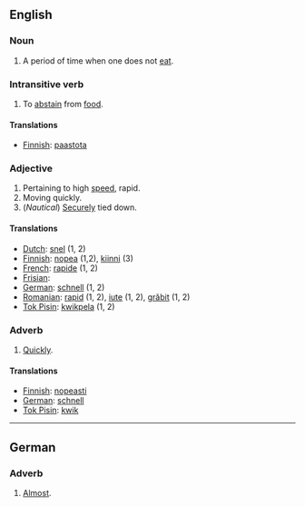 ==English==
===Noun===

#A period of time when one does not [[eat]].

===Intransitive verb===

#To [[abstain]] from [[food]].

====Translations====
*[[Finnish]]: [[paastota]]

===Adjective===

#Pertaining to high [[speed]], rapid. 
#Moving quickly.
#(''Nautical'') [[Secure]]ly tied down.

====Translations====
*[[Dutch]]: [[snel]] (1, 2)
*[[Finnish]]: [[nopea]] (1,2), [[kiinni]] (3)
*[[French]]: [[rapide]] (1, 2)
*[[Frisian]]: [[]]
*[[German]]: [[schnell]] (1, 2)
*[[Romanian]]: [[rapid]] (1, 2), [[iute]] (1, 2), [[grăbit]] (1, 2)
*[[Tok Pisin]]: [[kwikpela]] (1, 2)

===Adverb===

#[[Quickly]].

====Translations====
*[[Finnish]]: [[nopeasti]]
*[[German]]: [[schnell]]
*[[Tok Pisin]]: [[kwik]]

----
==German==

===Adverb===

# [[Almost]].